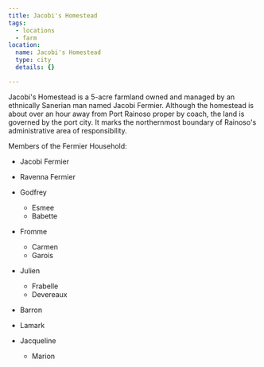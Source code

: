 ```yaml
---
title: Jacobi's Homestead
tags:
  - locations
  - farm
location:
  name: Jacobi's Homestead
  type: city
  details: {}

---
```


Jacobi's Homestead is a 5-acre farmland owned and managed by an ethnically
Sanerian man named Jacobi Fermier. Although the homestead is about over an hour
away from Port Rainoso proper by coach, the land is governed by the port city.
It marks the northernmost boundary of Rainoso's administrative area of
responsibility.

Members of the Fermier Household:

* Jacobi Fermier

* Ravenna Fermier

* Godfrey

  * Esmee
  * Babette

* Fromme
  * Carmen
  * Garois

* Julien
  * Frabelle
  * Devereaux

* Barron

* Lamark

* Jacqueline
  * Marion
